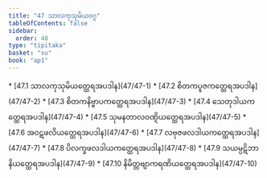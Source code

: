 ```yaml
---
title: "47 သာလကုသုမိယဝဂ္ဂ"
tableOfContents: false
sidebar:
  order: 48
type: "tipitaka"
basket: "su"
book: "ap1"
---
```



<DynamicBreadcrumb />



<TableOfContents book="ap1" section="47">
* [47.1 သာလကုသုမိယတ္ထေရအပဒါန](47/47-1)
* [47.2 စိတကပူဇကတ္ထေရအပဒါန](47/47-2)
* [47.3 စိတကနိဗ္ဗာပကတ္ထေရအပဒါန](47/47-3)
* [47.4 သေတုဒါယကတ္ထေရအပဒါန](47/47-4)
* [47.5 သုမနတာလဝဏ္ဋိယတ္ထေရအပဒါန](47/47-5)
* [47.6 အဝဋဖလိယတ္ထေရအပဒါန](47/47-6)
* [47.7 လဗုဇဖလဒါယကတ္ထေရအပဒါန](47/47-7)
* [47.8 ပိလက္ခဖလဒါယကတ္ထေရအပဒါန](47/47-8)
* [47.9 သယမ္ပဋိဘာနိယတ္ထေရအပဒါန](47/47-9)
* [47.10 နိမိတ္တဗျာကရဏိယတ္ထေရအပဒါန](47/47-10)
</TableOfContents>